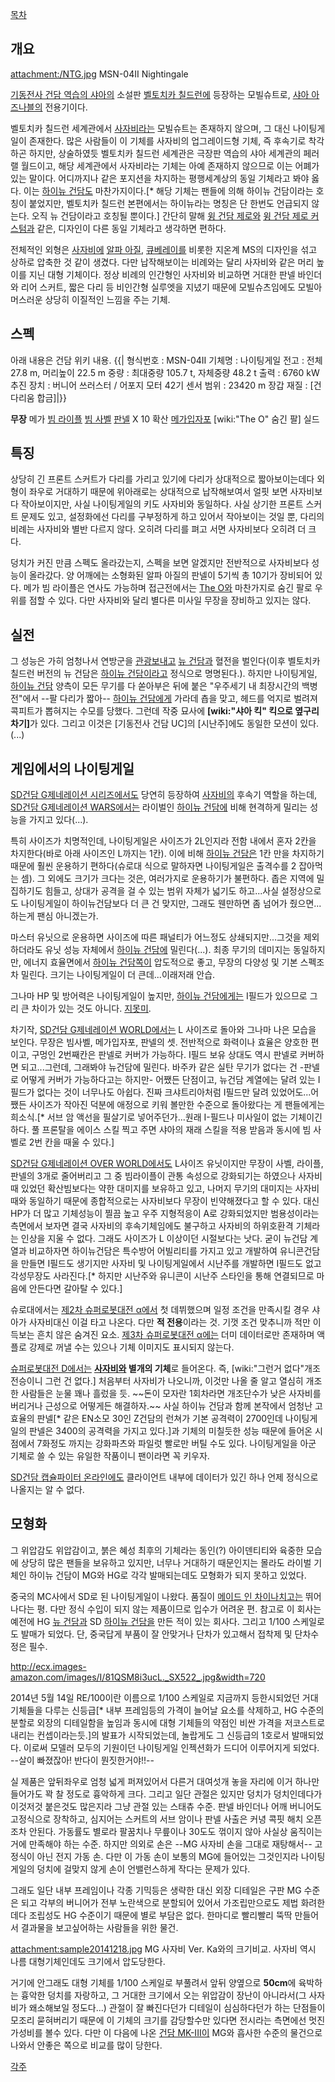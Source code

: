 [[목차]]

== 개요 ==
attachment:/NTG.jpg
MSN-04II Nightingale

[[기동전사 건담 역습의 샤아]]의 소설판 [[벨토치카 칠드런]]에 등장하는 모빌슈트로, [[샤아 아즈나블]]의 전용기이다.

벨토치카 칠드런 세계관에서 [[사자비]]라는 모빌슈트는 존재하지 않으며, 그 대신 나이팅게일이 존재한다. 많은 사람들이 이 기체를 사자비의 업그레이드형 기체, 즉 후속기로 착각하곤 하지만, 상술하였듯 벨토치카 칠드런 세계관은 극장판 역습의 샤아 세계관의 페러랠 월드이고, 해당 세계관에서 사자비라는 기체는 아예 존재하지 않으므로 이는 어폐가 있는 말이다. 어디까지나 같은 포지션을 차지하는 평행세계상의 동일 기체라고 봐야 옳다. 이는 [[하이뉴 건담]]도 마찬가지이다.[* 해당 기체는 팬들에 의해 하이뉴 건담이라는 호칭이 붙었지만, 벨토치카 칠드런 본편에서는 하이뉴라는 명칭은 단 한번도 언급되지 않는다. 오직 뉴 건담이라고 호칭될 뿐이다.] 간단히 말해 [[윙 건담 제로]]와 [[윙 건담 제로 커스텀]]과 같은, 디자인이 다른 동일 기체라고 생각하면 편하다.

전체적인 외형은 [[사자비]]에 [[알파 아질]], [[큐베레이]]를 비롯한 지온계 MS의 디자인을 섞고 상하로 압축한 것 같이 생겼다. 다만 납작해보이는 비례와는 달리 사자비와 같은 머리 높이를 지닌 대형 기체이다. 정상 비례의 인간형인 사자비와 비교하면 거대한 판넬 바인더와 리어 스커트, 짧은 다리 등 비인간형 실루엣을 지녔기 때문에 모빌슈츠임에도 모빌아머스러운 상당히 이질적인 느낌을 주는 기체.

== 스펙 ==
아래 내용은 건담 위키 내용.
{{| 형식번호 : MSN-04II
기체명 : 나이팅게일
전고 : 전체 27.8 m, 머리높이 22.5 m
중량 : 최대중량 105.7 t, 자체중량 48.2 t
출력 : 6760 kW
추진 장치 : 버니어 쓰러스터 / 어포지 모터 42기
센서 범위 : 23420 m
장갑 재질 : [건다리움 합금]|}}
 
'''무장'''
메가 [[빔 라이플]]
[[빔 사벨]]
[[판넬]] X 10
확산 [[메가입자포]]
[wiki:"The O" 숨긴 팔]
실드

== 특징 ==
상당히 긴 프론트 스커트가 다리를 가리고 있기에 다리가 상대적으로 짧아보이는데다 외형이 좌우로 거대하기 때문에 위아래로는 상대적으로 납작해보여서 얼핏 보면 사자비보다 작아보이지만, 사실 나이팅게일의 키도 사자비와 동일하다. 사실 상기한 프론트 스커트 문제도 있고, 설정화에선 다리를 구부정하게 하고 있어서 작아보이는 것일 뿐, 다리의 비례는 사자비와 별반 다르지 않다. 오히려 다리를 펴고 서면 사자비보다 오히려 더 크다. 

덩치가 커진 만큼 스펙도 올라갔는지, 스펙을 보면 알겠지만 전반적으로 사자비보다 성능이 올라갔다. 양 어깨에는 소형화된 알파 아질의 판넬이 5기씩 총 10기가 장비되어 있다. 메가 빔 라이플은 연사도 가능하며 접근전에서는 [[The O]]와 마찬가지로 숨긴 팔로 우위를 점할 수 있다. 다만 사자비와 달리 별다른 미사일 무장을 장비하고 있지는 않다. 

== 실전 ==
그 성능은 가히 엄청나서 연방군을 [[관광]]보내고 [[뉴 건담]]과 혈전을 벌인다(이후 벨토치카 칠드런 버전의 뉴 건담은 [[하이뉴 건담]]이라고 정식으로 명명된다.). 하지만 나이팅게일, [[하이뉴 건담]] 양측이 모든 무기를 다 쏟아부은 뒤에 붙은 "우주세기 내 최장시간의 백병전"에서 --팔 다리가 짧아-- [[하이뉴 건담]]에게 가라데 춉을 맞고, 헤드를 억지로 벌려져 콕피트가 뽑혀지는 수모를 당했다. 그런데 작중 묘사에 '''[wiki:"샤아 킥" 킥으로 옆구리 차기]'''가 있다. 그리고 이것은 [기동전사 건담 UC]의 [시난주]에도 동일한 모션이 있다.(...)

== 게임에서의 나이팅게일 ==
[[SD건담 G제네레이션 시리즈]]에서도 당연히 등장하여 [[사자비]]의 후속기 역할을 하는데, [[SD건담 G제네레이션 WARS]]에서는 라이벌인 [[하이뉴 건담]]에 비해 현격하게 밀리는 성능을 가지고 있다(...).

특히 사이즈가 치명적인데, 나이팅게일은 사이즈가 2L인지라 전함 내에서 혼자 2칸을 차지한다(바로 아래 사이즈인 L까지는 1칸). 이에 비해 [[하이뉴 건담]]은 1칸 만을 차지하기 때문에 훨씬 운용하기 편하다(슈로대 식으로 말하자면 나이팅게일은 출격수를 2 잡아먹는 셈). 그 외에도 크기가 크다는 것은, 여러가지로 운용하기가 불편하다. 좁은 지역에 밀집하기도 힘들고, 상대가 공격을 걸 수 있는 범위 자체가 넓기도 하고...사실 설정상으로도 나이팅게일이 하이뉴건담보다 더 큰 건 맞지만, 그래도 웬만하면 좀 넘어가 줬으면...하는게 팬심 아니겠는가.

마스터 유닛으로 운용하면 사이즈에 따른 패널티가 어느정도 상쇄되지만...그것을 제외하더라도 유닛 성능 자체에서 [[하이뉴 건담]]에 밀린다(...). 최종 무기의 데미지는 동일하지만, 에너지 효율면에서 [[하이뉴 건담]]쪽이 압도적으로 좋고, 무장의 다양성 및 기본 스펙조차 밀린다. 크기는 나이팅게일이 더 큰데...이래저래 안습.

그나마 HP 및 방어력은 나이팅게일이 높지만, [[하이뉴 건담]]에게는 I필드가 있으므로 그리 큰 차이가 있는 것도 아니다. [[지못미]].

차기작, [[SD건담 G제네레이션 WORLD]]에서는 L 사이즈로 돌아와 그나마 나은 모습을 보인다. 무장은 빔사벨, 메가입자포, 판넬의 셋. 전반적으로 화력이나 효율은 양호한 편이고, 구멍인 2번째칸은 판넬로 커버가 가능하다. I필드 보유 상대도 역시 판넬로 커버하면 되고...그런데, 그래봐야 뉴건담에 밀린다. 바주카 같은 실탄 무기가 없다는 건 -판넬로 어떻게 커버가 가능하다고는 하지만- 어쨌든 단점이고, 뉴건담 계열에는 달려 있는 I필드가 없다는 것이 너무나도 아쉽다. 진짜 크샤트리아처럼 I필드만 달려 있었어도...어쨌든 사이즈가 작아진 덕분에 애정으로 키워 볼만한 수준으로 돌아왔다는 게 팬들에게는 희소식.[* 서브 암 액선을 필살기로 넣어주던가...원래 I-필드나 미사일이 없는 기체이긴 하다. 풀 프론탈을 에이스 스킬 찍고 주면 샤아의 재래 스킬을 적용 받음과 동시에 빔 사벨로 2번 칸을 때울 수 있다.]

[[SD건담 G제네레이션 OVER WORLD]]에서도 L사이즈 유닛이지만 무장이 사벨, 라이플, 판넬의 3개로 줄어버리고 그 중 빔라이플이 관통 속성으로 강화되기는 하였으나 사자비때 있었던 확산빔보다는 약한 대미지를 보유하고 있고, 나머지 무기의 대미지는 사자비때와 동일하기 때문에 종합적으로는 사자비보다 무장이 빈약해졌다고 할 수 있다. 대신 HP가 더 많고 기체성능이 찔끔 높고 우주 지형적응이 A로 강화되었지만 범용성이라는 측면에서 보자면 결국 사자비의 후속기체임에도 불구하고 사자비의 하위호환격 기체라는 인상을 지울 수 없다. 그래도 사이즈가 L 이상이던 시절보다는 낫다. 굳이 뉴건담 계열과 비교하자면 하이뉴건담은 특수방어 어빌리티를 가지고 있고 개발하여 유니콘건담을 만들면 I필드도 생기지만 사자비 및 나이팅게일에서 시난주를 개발하면 I필드도 없고 각성무장도 사라진다.[* 하지만 시난주와 유니콘이 시난주 스타인을 통해 연결되므로 마음에 안든다면 갈아탈 수 있다.]

슈로대에서는 [[제2차 슈퍼로봇대전 α]]에서 첫 데뷔했으며 일정 조건을 만족시킬 경우 샤아가 사자비대신 이걸 타고 나온다. 다만 '''적 전용'''이라는 것. 기껏 조건 맞추니까 적만 이득보는 흔치 않은 숨겨진 요소. [[제3차 슈퍼로봇대전 α]]에는 더미 데이터로만 존재하며 액플로 강제로 꺼낼 수는 있으나 기체 이미지도 표시되지 않는다.

[[슈퍼로봇대전 D]]에서는 '''[[사자비]]와 별개의 기체'''로 들어온다. 즉, [wiki:"그런거 없다"개조전승이니 그런 건 없다.] 처음부터 사자비가 나오니까, 이것만 나올 줄 알고 열심히 개조한 사람들은 눈물 꽤나 흘렀을 듯. ~~돈이 모자란 1회차라면 개조단수가 낮은 사자비를 버리거나 근성으로 어떻게든 해결하자.~~ 사실 하이뉴 건담과 함께 본작에서 엄청난 고효율의 판넬[* 같은 EN소모 30인 Z건담의 런쳐가 기본 공격력이 2700인데 나이팅게일의 판넬은 3400의 공격력을 가지고 있다.]과 기체의 미칠듯한 성능 때문에 들어온 시점에서 7화정도 까지는 강화파츠와 파일럿 빨로만 버틸 수도 있다. 나이팅게일을 아군 기체로 쓸 수 있는 유일한 작품이니 팬이라면 꼭 키우자.

[[SD건담 캡슐파이터 온라인]]에도 클라이언트 내부에 데이터가 있긴 하나 언제 정식으로 나올지는 알 수 없다.

== 모형화 ==
그 위압감도 위압감이고, 붉은 혜성 최후의 기체라는 동인(?) 아이덴티티와 육중한 모습에 상당히 많은 팬들을 보유하고 있지만, 너무나 거대하기 때문인지는 몰라도 라이벌 기체인 하이뉴 건담이 MG와 HG로 각각 발매되는데도 모형화가 되지 못하고 있었다. 
 
중국의 MC사에서 SD로 된 나이팅게일이 나왔다. 품질이 [[메이드 인 차이나]]치고는 뛰어나다는 평. 다만 정식 수입이 되지 않는 제품이므로 입수가 어려운 편. 참고로 이 회사는 예전에 HG [[뉴 건담]]과 SD [[하이뉴 건담]]을 만든 적이 있는 회사다. 그리고 1/100 스케일로도 발매가 되었다. 단, 중국답게 부품이 잘 안맞거나 단차가 있고해서 접착제 및 단차수정은 필수.

http://ecx.images-amazon.com/images/I/81QSM8i3ucL._SX522_.jpg&width=720

2014년 5월 14일 RE/100이란 이름으로 1/100 스케일로 지금까지 등한시되었던 거대 기체들을 다루는 신등급[* 내부 프레임등의 가격이 늘어날 요소를 삭제하고, HG 수준의 분할로 외장의 디테일함을 높임과 동시에 대형 기체들의 약점인 비싼 가격을 저코스트로 내리는 컨셉이라는듯.]의 발표가 시작되었는데, 놀랍게도 그 신등급의 1호로서 발매되었다. 이로써 모델러 모두의 기원이던 나이팅게일 인젝션화가 드디어 이루어지게 되었다. --살이 빠졌잖아! 반다이 뭔짓한거야!!-- 

실 제품은 앞뒤좌우로 엄청 넓게 퍼져있어서 다른거 대여섯개 놓을 자리에 이거 하나만 들어가도 꽉 찰 정도로 흉악하게 크다. 그리고 일단 관절은 있지만 덩치가 덩치인데다가 이것저것 붙은것도 많은지라 그냥 관절 있는 스태츄 수준. 판넬 바인더나 어깨 버니어도 고정식으로 장착하고, 심지어는 스커트의 서브 암이나 판넬 사출은 커녕 콕핏 해치 오픈조차 안된다. 가동률도 별로라 팔꿈치나 무릎이나 30도도 꺾이지 않아 사실상 움직이는거에 만족해야 하는 수준. 하지만 의외로 손은 --MG 사자비 손을 그대로 재탕해서-- 고정식이 아닌 전지 가동 손. 다만 이 가동 손이 보통의 MG에 들어있는 그것인지라 나이팅게일의 덩치에 걸맞지 않게 손이 언밸런스하게 작다는 문제가 있다. 

그래도 일단 내부 프레임이나 각종 기믹등은 생략한 대신 외장 디테일은 구판 MG 수준은 되고 각부의 버니어가 전부 노란색으로 분할되어 있어서 가조립만으로도 제법 화려한데다 조립성도 HG 수준이기 때문에 별로 부담은 없다. 한마디로 빨리빨리 뚝딱 만들어서 결과물을 보고싶어하는 사람들을 위한 물건.

attachment:sample20141218.jpg
MG 사자비 Ver. Ka와의 크기비교. 사자비 역시 나름 대형기체인데도 크기에서 압도당한다.

거기에 안그래도 대형 기체를 1/100 스케일로 부풀려서 앞뒤 양옆으로 '''50cm'''에 육박하는 흉악한 덩치를 자랑하고, 그 거대한 크기에서 오는 위압감이 장난이 아니라서(그 사자비가 왜소해보일 정도다...) 관절이 잘 빠진다던가 디테일이 심심하다던가 하는 단점들이 모조리 묻혀버리기 때문에 이 기체의 크기를 감당할수만 있다면 전시라는 측면에선 멋진 가성비를 볼수 있다. 다만 이 다음에 나온 [[건담 MK-III]]이 MG와 흡사한 수준의 물건으로 나와서 안좋은 쪽으로 비교를 많이 당한다.

[[각주]]
